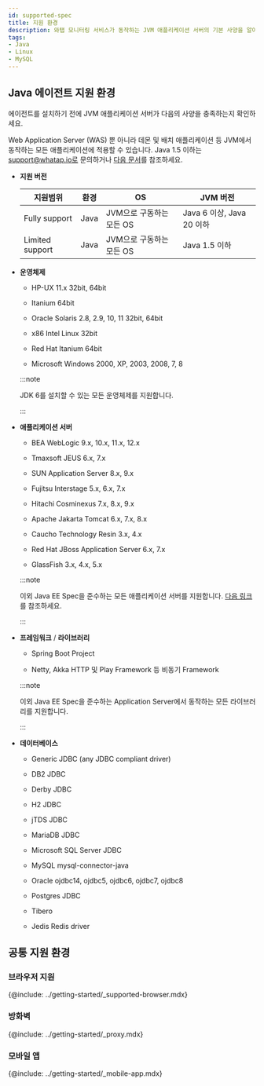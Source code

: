 ```yaml
---
id: supported-spec
title: 지원 환경
description: 와탭 모니터링 서비스가 동작하는 JVM 애플리케이션 서버의 기본 사양을 알아보세요.
tags:
- Java
- Linux
- MySQL
---
```


## Java 에이전트 지원 환경

에이전트를 설치하기 전에 JVM 애플리케이션 서버가 다음의 사양을 충족하는지 확인하세요.

Web Application Server (WAS) 뿐 아니라 데몬 및 배치 애플리케이션 등 JVM에서 동작하는 모든 애플리케이션에 적용할 수 있습니다. Java 1.5 이하는 support@whatap.io로 문의하거나 [다음 문서](add-jvm-opt/java-under-ver)를 참조하세요.

* **지원 버전**

  | 지원범위        | 환경 | OS                       | JVM 버전                  |
  | --------------- | ---- | ------------------------ | ------------------------- |
  | Fully support   | Java | JVM으로 구동하는 모든 OS | Java 6 이상, Java 20 이하 |
  | Limited support | Java | JVM으로 구동하는 모든 OS | Java 1.5 이하             |


* **운영체제**

  * HP-UX 11.x 32bit, 64bit
  
  * Itanium 64bit
  
  * Oracle Solaris 2.8, 2.9, 10, 11 32bit, 64bit
  
  * x86 Intel Linux 32bit

  * Red Hat Itanium 64bit
  
  * Microsoft Windows 2000, XP, 2003, 2008, 7, 8

  :::note

  JDK 6를 설치할 수 있는 모든 운영체제를 지원합니다.

  :::

* **애플리케이션 서버**

  * BEA WebLogic 9.x, 10.x, 11.x, 12.x

  * Tmaxsoft JEUS 6.x, 7.x

  * SUN Application Server 8.x, 9.x

  * Fujitsu Interstage 5.x, 6.x, 7.x

  * Hitachi Cosminexus 7.x, 8.x, 9.x

  * Apache Jakarta Tomcat 6.x, 7.x, 8.x

  * Caucho Technology Resin 3.x, 4.x

  * Red Hat JBoss Application Server 6.x, 7.x

  * GlassFish 3.x, 4.x, 5.x

  :::note

  이외 Java EE Spec을 준수하는 모든 애플리케이션 서버를 지원합니다. [다음 링크](https://www.oracle.com/technetwork/java/javaee/overview/compatibility-jsp-136984.html)를 참조하세요.

  :::

* **프레임워크** / **라이브러리**

  * Spring Boot Project

  * Netty, Akka HTTP 및 Play Framework 등 비동기 Framework

  :::note

  이외 Java EE Spec을 준수하는 Application Server에서 동작하는 모든 라이브러리를 지원합니다.

  :::

* **데이터베이스**

  * Generic JDBC (any JDBC compliant driver)
  
  * DB2 JDBC
  
  * Derby JDBC
  
  * H2 JDBC
  
  * jTDS JDBC
  
  * MariaDB JDBC
  
  * Microsoft SQL Server JDBC

  * MySQL mysql-connector-java
  
  * Oracle ojdbc14, ojdbc5, ojdbc6, ojdbc7, ojdbc8
  
  * Postgres JDBC
  
  * Tibero
  
  * Jedis Redis driver


## 공통 지원 환경

### 브라우저 지원

{@include: ../getting-started/_supported-browser.mdx}  

### 방화벽

{@include: ../getting-started/_proxy.mdx}

### 모바일 앱

{@include: ../getting-started/_mobile-app.mdx} 